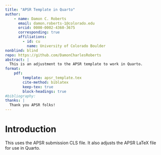 ---
title: "APSR Template in Quarto"
author: 
    - name: Damon C. Roberts
      email: damon.roberts-1@colorado.edu
      orcid: 0000-0002-4360-3675
      corresponding: true
      affiliations:
        - id: cu
          name: University of Colorado Boulder
nonblind: blind
repo: https://github.com/DamonCharlesRoberts
abstract: |
  This is an adjustment to the APSR template to work in Quarto.
format: 
    pdf:
        template: apsr_template.tex
        cite-method: biblatex
        keep-tex: true
        block-headings: true
#bibliography:
thanks: |
  Thank you APSR folks!
---

# Introduction

This uses the APSR submission CLS file. It also adjusts the APSR LaTeX file for use in Quarto.